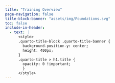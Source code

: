 ```yaml
---
title: "Training Overview"
page-navigation: false
title-block-banner: "assets/img/Foundations.svg"
toc: false
include-in-header:
  - text: |
      <style>
      .quarto-title-block .quarto-title-banner {
        background-position-y: center;
        height: 400px;
      }
      .quarto-title > h1.title {
        opacity: 0 !important;
        }   
      </style>
---
```

